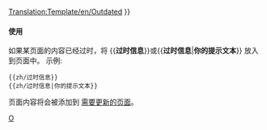 <noinclude>[[Translation:Template/en/Outdated]]</noinclude>{{en/Ambox| type  = content
| image = en/Outdated content.png | alt = Outdated content
| text  = <strong>过时信息</strong><br />
此页面的部分内容已经过时。由于游戏内容的更新，部分内容的描述可能不再准确，请及时对此页面内容进行更新。{{#IF: {{{1|}}} |<br>{{{1}}}|}}
}}<includeonly>{{{2|[[Category:en/Articles to be updated]]}}}</includeonly><noinclude>

====使用====
如果某页面的内容已经过时，将 <nowiki>{{</nowiki>'''过时信息'''<nowiki>}}</nowiki>或<nowiki>{{</nowiki>'''过时信息'''|'''你的提示文本'''<nowiki>}}</nowiki> 放入到页面中。
示例:
<pre>
{{zh/过时信息}} 
{{zh/过时信息|你的提示文本}}
</pre>
页面内容将会被添加到 [[:Category/zh/需要更新的页面|需要更新的页面]]。

[[Category:en/Message boxes|O]]
</noinclude>